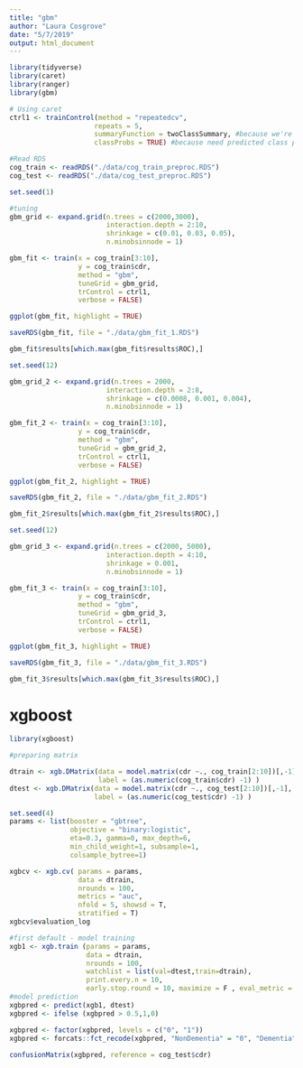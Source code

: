 ```yaml
---
title: "gbm"
author: "Laura Cosgrove"
date: "5/7/2019"
output: html_document
---
```


```r
library(tidyverse)
library(caret)
library(ranger)
library(gbm)
```


```r
# Using caret
ctrl1 <- trainControl(method = "repeatedcv",
                     repeats = 5,
                     summaryFunction = twoClassSummary, #because we're in the two-class setting
                     classProbs = TRUE) #because need predicted class probabilities to get ROC curve

#Read RDS 
cog_train <- readRDS("./data/cog_train_preproc.RDS")
cog_test <- readRDS("./data/cog_test_preproc.RDS")
```


```r
set.seed(1)

#tuning 
gbm_grid <- expand.grid(n.trees = c(2000,3000),
                        interaction.depth = 2:10,
                        shrinkage = c(0.01, 0.03, 0.05),
                        n.minobsinnode = 1)

gbm_fit <- train(x = cog_train[3:10],
                 y = cog_train$cdr,
                 method = "gbm",
                 tuneGrid = gbm_grid,
                 trControl = ctrl1,
                 verbose = FALSE)

ggplot(gbm_fit, highlight = TRUE) 

saveRDS(gbm_fit, file = "./data/gbm_fit_1.RDS")

gbm_fit$results[which.max(gbm_fit$results$ROC),]

```

```r
set.seed(12)

gbm_grid_2 <- expand.grid(n.trees = 2000,
                        interaction.depth = 2:8,
                        shrinkage = c(0.0008, 0.001, 0.004),
                        n.minobsinnode = 1)

gbm_fit_2 <- train(x = cog_train[3:10],
                 y = cog_train$cdr,
                 method = "gbm",
                 tuneGrid = gbm_grid_2,
                 trControl = ctrl1,
                 verbose = FALSE)

ggplot(gbm_fit_2, highlight = TRUE) 

saveRDS(gbm_fit_2, file = "./data/gbm_fit_2.RDS")

gbm_fit_2$results[which.max(gbm_fit_2$results$ROC),]


```

```r
set.seed(12)

gbm_grid_3 <- expand.grid(n.trees = c(2000, 5000),
                        interaction.depth = 4:10,
                        shrinkage = 0.001,
                        n.minobsinnode = 1)

gbm_fit_3 <- train(x = cog_train[3:10],
                 y = cog_train$cdr,
                 method = "gbm",
                 tuneGrid = gbm_grid_3,
                 trControl = ctrl1,
                 verbose = FALSE)

ggplot(gbm_fit_3, highlight = TRUE) 

saveRDS(gbm_fit_3, file = "./data/gbm_fit_3.RDS")

gbm_fit_3$results[which.max(gbm_fit_3$results$ROC),]
```

# xgboost

```r
library(xgboost)
```

```r
#preparing matrix

dtrain <- xgb.DMatrix(data = model.matrix(cdr ~., cog_train[2:10])[,-1], 
                      label = (as.numeric(cog_train$cdr) -1) ) 
dtest <- xgb.DMatrix(data = model.matrix(cdr ~., cog_test[2:10])[,-1],
                     label = (as.numeric(cog_test$cdr) -1) )

set.seed(4)
params <- list(booster = "gbtree", 
               objective = "binary:logistic", 
               eta=0.3, gamma=0, max_depth=6, 
               min_child_weight=1, subsample=1, 
               colsample_bytree=1)

xgbcv <- xgb.cv( params = params, 
                 data = dtrain, 
                 nrounds = 100, 
                 metrics = "auc",
                 nfold = 5, showsd = T, 
                 stratified = T)
xgbcv$evaluation_log

#first default - model training
xgb1 <- xgb.train (params = params, 
                   data = dtrain, 
                   nrounds = 100, 
                   watchlist = list(val=dtest,train=dtrain), 
                   print.every.n = 10, 
                   early.stop.round = 10, maximize = F , eval_metric = "auc")
#model prediction
xgbpred <- predict(xgb1, dtest)
xgbpred <- ifelse (xgbpred > 0.5,1,0)

xgbpred <- factor(xgbpred, levels = c("0", "1"))
xgbpred <- forcats::fct_recode(xgbpred, "NonDementia" = "0", "Dementia" = "1")
            
confusionMatrix(xgbpred, reference = cog_test$cdr)



```

